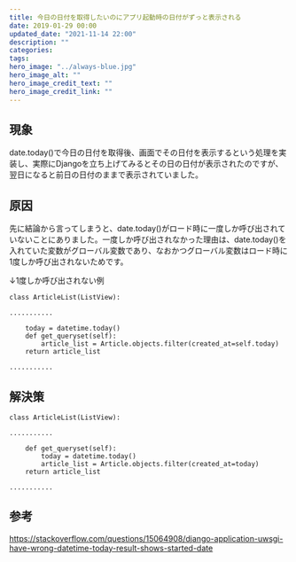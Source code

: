 ```yaml
---
title: 今日の日付を取得したいのにアプリ起動時の日付がずっと表示される
date: 2019-01-29 00:00
updated_date: "2021-11-14 22:00"
description: ""
categories:
tags:
hero_image: "../always-blue.jpg"
hero_image_alt: ""
hero_image_credit_text: ""
hero_image_credit_link: ""
---
```

## 現象
date.today()で今日の日付を取得後、画面でその日付を表示するという処理を実装し、実際にDjangoを立ち上げてみるとその日の日付が表示されたのですが、翌日になると前日の日付のままで表示されていました。

## 原因
先に結論から言ってしまうと、date.today()がロード時に一度しか呼び出されていないことにありました。一度しか呼び出されなかった理由は、date.today()を入れていた変数がグローバル変数であり、なおかつグローバル変数はロード時に1度しか呼び出されないためです。

↓1度しか呼び出されない例
```
class ArticleList(ListView):

...........

    today = datetime.today()
    def get_queryset(self):
        article_list = Article.objects.filter(created_at=self.today)
    return article_list

...........

```

## 解決策
```
class ArticleList(ListView):

...........

    def get_queryset(self):
        today = datetime.today()
        article_list = Article.objects.filter(created_at=today)
    return article_list

...........

```

## 参考
https://stackoverflow.com/questions/15064908/django-application-uwsgi-have-wrong-datetime-today-result-shows-started-date
